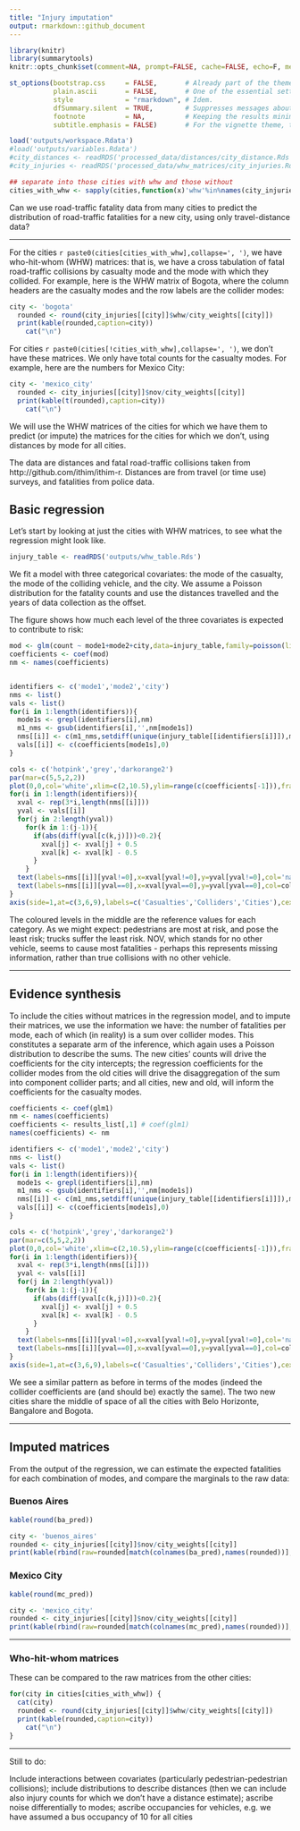 ```yaml
---
title: "Injury imputation"
output: rmarkdown::github_document
---
```

  

```r
library(knitr)
library(summarytools)
knitr::opts_chunk$set(comment=NA, prompt=FALSE, cache=FALSE, echo=F, message = F, warning = F, results='asis')

st_options(bootstrap.css     = FALSE,       # Already part of the theme so no need for it
           plain.ascii       = FALSE,       # One of the essential settings
           style             = "rmarkdown", # Idem.
           dfSummary.silent  = TRUE,        # Suppresses messages about temporary files
           footnote          = NA,          # Keeping the results minimalistic
           subtitle.emphasis = FALSE)       # For the vignette theme, this gives

load('outputs/workspace.Rdata')
#load('outputs/variables.Rdata')
#city_distances <- readRDS('processed_data/distances/city_distance.Rds')
#city_injuries <- readRDS('processed_data/whw_matrices/city_injuries.Rds')
```

```r

## separate into those cities with whw and those without
cities_with_whw <- sapply(cities,function(x)'whw'%in%names(city_injuries[[x]]))
```

Can we use road-traffic fatality data from many cities to predict the distribution of road-traffic fatalities for a new city, using only travel-distance data?

***********************

For the cities `r paste0(cities[cities_with_whw],collapse=', ')`, we have who-hit-whom (WHW) matrices: that is, we have a cross tabulation of fatal road-traffic collisions by casualty mode and the mode with which they collided. For example, here is the WHW matrix of Bogota, where the column headers are the casualty modes and the row labels are the collider modes:

```r
city <- 'bogota'
  rounded <- round(city_injuries[[city]]$whw/city_weights[[city]])
  print(kable(rounded,caption=city))
    cat("\n")
```

For cities `r paste0(cities[!cities_with_whw],collapse=', ')`, we don't have these matrices. We only have total counts for the casualty modes. For example, here are the numbers for Mexico City:

```r
city <- 'mexico_city'
  rounded <- city_injuries[[city]]$nov/city_weights[[city]]
  print(kable(t(rounded),caption=city))
    cat("\n")
```

We will use the WHW matrices of the cities for which we have them to predict (or impute) the matrices for the cities for which we don't, using distances by mode for all cities.

The data are distances and fatal road-traffic collisions taken from http://github.com/ithim/ithim-r. Distances are from travel (or time use) surveys, and fatalities from police data.


## Basic regression
Let's start by looking at just the cities with WHW matrices, to see what the regression might look like. 

```r
injury_table <- readRDS('outputs/whw_table.Rds')
```

We fit a model with three categorical covariates: the mode of the casualty, the mode of the colliding vehicle, and the city. We assume a Poisson distribution for the fatality counts and use the distances travelled and the years of data collection as the offset.

The figure shows how much each level of the three covariates is expected to contribute to risk:

```r
mod <- glm(count ~ mode1+mode2+city,data=injury_table,family=poisson(link=log),offset=0.5*log(dist1)+0.5*log(dist2)+log(years))
coefficients <- coef(mod)
nm <- names(coefficients)


identifiers <- c('mode1','mode2','city')
nms <- list()
vals <- list()
for(i in 1:length(identifiers)){
  mode1s <- grepl(identifiers[i],nm)
  m1_nms <- gsub(identifiers[i],'',nm[mode1s])
  nms[[i]] <- c(m1_nms,setdiff(unique(injury_table[[identifiers[i]]]),m1_nms))
  vals[[i]] <- c(coefficients[mode1s],0)
}

cols <- c('hotpink','grey','darkorange2')
par(mar=c(5,5,2,2))
plot(0,0,col='white',xlim=c(2,10.5),ylim=range(c(coefficients[-1])),frame=F,xaxt='n',xlab='',ylab='Danger',cex.axis=1.5,cex.lab=1.5)
for(i in 1:length(identifiers)){
  xval <- rep(3*i,length(nms[[i]]))
  yval <- vals[[i]]
  for(j in 2:length(yval))
    for(k in 1:(j-1)){
      if(abs(diff(yval[c(k,j)]))<0.2){
        xval[j] <- xval[j] + 0.5
        xval[k] <- xval[k] - 0.5
      }
    }
  text(labels=nms[[i]][yval!=0],x=xval[yval!=0],y=yval[yval!=0],col='navyblue')
  text(labels=nms[[i]][yval==0],x=xval[yval==0],y=yval[yval==0],col=cols[i])
}
axis(side=1,at=c(3,6,9),labels=c('Casualties','Colliders','Cities'),cex.axis=1.5)
```

The coloured levels in the middle are the reference values for each category. As we might expect: pedestrians are most at risk, and pose the least risk; trucks suffer the least risk. NOV, which stands for no other vehicle, seems to cause most fatalities - perhaps this represents missing information, rather than true collisions with no other vehicle.

*******************

## Evidence synthesis

To include the cities without matrices in the regression model, and to impute their matrices, we use the information we have: the number of fatalities per mode, each of which (in reality) is a sum over collider modes. This constitutes a separate arm of the inference, which again uses a Poisson distribution to describe the sums. The new cities' counts will drive the coefficients for the city intercepts; the regression coefficients for the collider modes from the old cities will drive the disaggregation of the sum into component collider parts; and all cities, new and old, will inform the coefficients for the casualty modes.

```r
coefficients <- coef(glm1)
nm <- names(coefficients)
coefficients <- results_list[,1] # coef(glm1)
names(coefficients) <- nm

identifiers <- c('mode1','mode2','city')
nms <- list()
vals <- list()
for(i in 1:length(identifiers)){
  mode1s <- grepl(identifiers[i],nm)
  m1_nms <- gsub(identifiers[i],'',nm[mode1s])
  nms[[i]] <- c(m1_nms,setdiff(unique(injury_table[[identifiers[i]]]),m1_nms))
  vals[[i]] <- c(coefficients[mode1s],0)
}

cols <- c('hotpink','grey','darkorange2')
par(mar=c(5,5,2,2))
plot(0,0,col='white',xlim=c(2,10.5),ylim=range(c(coefficients[-1])),frame=F,xaxt='n',xlab='',ylab='Danger',cex.axis=1.5,cex.lab=1.5)
for(i in 1:length(identifiers)){
  xval <- rep(3*i,length(nms[[i]]))
  yval <- vals[[i]]
  for(j in 2:length(yval))
    for(k in 1:(j-1)){
      if(abs(diff(yval[c(k,j)]))<0.2){
        xval[j] <- xval[j] + 0.5
        xval[k] <- xval[k] - 0.5
      }
    }
  text(labels=nms[[i]][yval!=0],x=xval[yval!=0],y=yval[yval!=0],col='navyblue')
  text(labels=nms[[i]][yval==0],x=xval[yval==0],y=yval[yval==0],col=cols[i])
}
axis(side=1,at=c(3,6,9),labels=c('Casualties','Colliders','Cities'),cex.axis=1.5)
```

We see a similar pattern as before in terms of the modes (indeed the collider coefficients are (and should be) exactly the same). The two new cities share the middle of space of all the cities with Belo Horizonte, Bangalore and Bogota.

***************************

## Imputed matrices

From the output of the regression, we can estimate the expected fatalities for each combination of modes, and compare the marginals to the raw data:

### Buenos Aires
```r
kable(round(ba_pred))
```
```r
city <- 'buenos_aires'
rounded <- city_injuries[[city]]$nov/city_weights[[city]]
print(kable(rbind(raw=rounded[match(colnames(ba_pred),names(rounded))],imputed=colSums(round(ba_pred)))))
```




### Mexico City

```r
kable(round(mc_pred))
```
```r
city <- 'mexico_city'
rounded <- city_injuries[[city]]$nov/city_weights[[city]]
print(kable(rbind(raw=rounded[match(colnames(mc_pred),names(rounded))],imputed=colSums(round(mc_pred)))))
```

*******************

### Who-hit-whom matrices

These can be compared to the raw matrices from the other cities:

```r
for(city in cities[cities_with_whw]) {
  cat(city)
  rounded <- round(city_injuries[[city]]$whw/city_weights[[city]])
  print(kable(rounded,caption=city))
    cat("\n")
}
```

********************

Still to do:

Include interactions between covariates (particularly pedestrian-pedestrian collisions); include distributions to describe distances (then we can include also injury counts for which we don't have a distance estimate); ascribe noise differentially to modes; ascribe occupancies for vehicles, e.g. we have assumed a bus occupancy of 10 for all cities